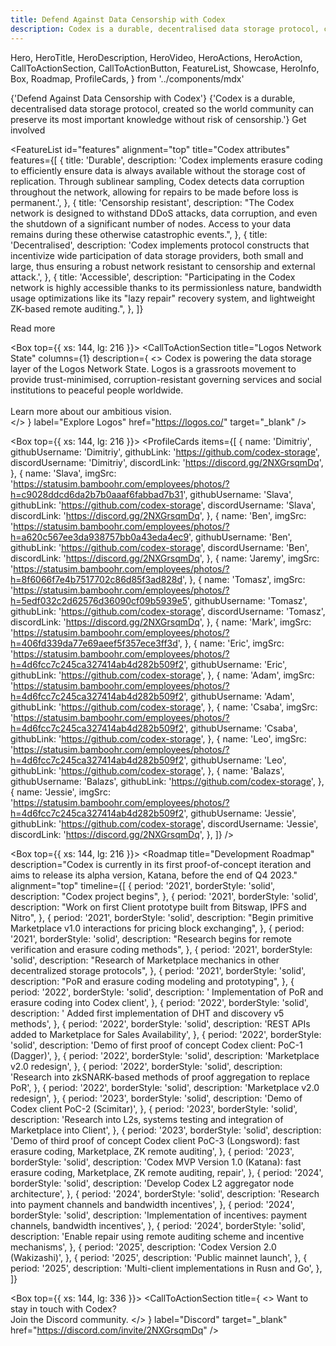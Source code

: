 ```yaml
---
title: Defend Against Data Censorship with Codex
description: Codex is a durable, decentralised data storage protocol, created so the world community can preserve its most important knowledge without risk of censorship.
---
```


  Hero,
  HeroTitle,
  HeroDescription,
  HeroVideo,
  HeroActions,
  HeroAction,
  CallToActionSection,
  CallToActionButton,
  FeatureList,
  Showcase,
  HeroInfo,
  Box,
  Roadmap,
  ProfileCards,
} from '../components/mdx'

<Hero size="large">
  <HeroInfo>
    <HeroTitle>
      {'Defend Against Data Censorship with Codex'}
    </HeroTitle>
    <HeroDescription>
      {'Codex is a durable, decentralised data storage protocol, created so the world community can preserve its most important knowledge without risk of censorship.'} 
    </HeroDescription>
    <HeroActions>
      <HeroAction href="https://discord.gg/2NXGrsqmDq" target="_blank">
        Get involved
      </HeroAction>
    </HeroActions>
  </HeroInfo>
  <HeroVideo
    placeholderSrc="/hero/atlas02-1080x1080-placeholder.png"
    mobile={{ height: "100%", minHeight: "80vh" }}
  >
    <source src="/hero/atlas02-2048x2048-24fps-1M.mov" type='video/mp4; codecs="hvc1"' />
    <source src="/hero/atlas02-2048x2048-24fps-1M.webm" type="video/webm" />  
  </HeroVideo>
</Hero>

<FeatureList
  id="features"
  alignment="top"
  title="Codex attributes"
  features={[
    {
      title: 'Durable',
      description:
        'Codex implements erasure coding to efficiently ensure data is always available without the storage cost of replication. Through sublinear sampling, Codex detects data corruption throughout the network, allowing for repairs to be made before loss is permanent.',
    },
    {
      title: 'Censorship resistant',
      description:
        "The Codex network is designed to withstand DDoS attacks, data corruption, and even the shutdown of a significant number of nodes. Access to your data remains during these otherwise catastrophic events.",
    },
    {
      title: 'Decentralised',
      description:
        'Codex implements protocol constructs that incentivize wide participation of data storage providers, both small and large, thus ensuring a robust network resistant to censorship and external attack.',
    },
    {
      title: 'Accessible',
      description:
        "Participating in the Codex network is highly accessible thanks to its permissionless nature, bandwidth usage optimizations like its \"lazy repair\" recovery system, and lightweight ZK-based remote auditing.",
    },
  ]}
>
  <CallToActionButton variant="outlined" href="/about">
    Read more
  </CallToActionButton>
</FeatureList>

<Box top={{ xs: 144, lg: 216 }}>
  <CallToActionSection
    title="Logos Network State"
    columns={1}
    description={
      <>
        Codex is powering the data storage layer of the Logos Network State. Logos is a grassroots movement to provide trust-minimised, corruption-resistant governing services and social institutions to peaceful people worldwide.
        <br/>
        <br/>
        Learn more about our ambitious vision.  
      </>
    }
    label="Explore Logos"
    href="https://logos.co/"
    target="_blank"
  />
</Box>

<Box top={{ xs: 144, lg: 216 }}>
  <CallToActionSection
    title="Team"
    columns={1}
  />
  <ProfileCards
    items={[
      {
        name: 'Dimitriy',
        githubUsername: 'Dimitriy',
        githubLink: 'https://github.com/codex-storage',
        discordUsername: 'Dimitriy',
        discordLink: 'https://discord.gg/2NXGrsqmDq',
      },
      {
        name: 'Slava',
        imgSrc:
          'https://statusim.bamboohr.com/employees/photos/?h=c9028ddcd6da2b7b0aaaf6fabbad7b31',
        githubUsername: 'Slava',
        githubLink: 'https://github.com/codex-storage',
        discordUsername: 'Slava',
        discordLink: 'https://discord.gg/2NXGrsqmDq',
      },
      {
        name: 'Ben',
        imgSrc:
        'https://statusim.bamboohr.com/employees/photos/?h=a620c567ee3da938757bb0a43eda4ec9',
          githubUsername: 'Ben',
        githubLink: 'https://github.com/codex-storage',
        discordUsername: 'Ben',
        discordLink: 'https://discord.gg/2NXGrsqmDq',
      },
      {
        name: 'Jaremy',
        imgSrc:
          'https://statusim.bamboohr.com/employees/photos/?h=8f6066f7e4b7517702c86d85f3ad828d',
      },
      {
        name: 'Tomasz',
        imgSrc:
          'https://statusim.bamboohr.com/employees/photos/?h=5edf032c2d62576d36090cf09b5939e5',
        githubUsername: 'Tomasz',
        githubLink: 'https://github.com/codex-storage',
        discordUsername: 'Tomasz',
        discordLink: 'https://discord.gg/2NXGrsqmDq',
      },
      {
        name: 'Mark',
        imgSrc:
          'https://statusim.bamboohr.com/employees/photos/?h=406fd339da77e69aeef5f357ece3ff3d',
      },
      {
        name: 'Eric',
        imgSrc:
          'https://statusim.bamboohr.com/employees/photos/?h=4d6fcc7c245ca327414ab4d282b509f2',
        githubUsername: 'Eric',
        githubLink: 'https://github.com/codex-storage',
      },
      {
        name: 'Adam',
        imgSrc:
          'https://statusim.bamboohr.com/employees/photos/?h=4d6fcc7c245ca327414ab4d282b509f2',
        githubUsername: 'Adam',
        githubLink: 'https://github.com/codex-storage',
      },
      {
        name: 'Csaba',
        imgSrc:
          'https://statusim.bamboohr.com/employees/photos/?h=4d6fcc7c245ca327414ab4d282b509f2',
        githubUsername: 'Csaba',
        githubLink: 'https://github.com/codex-storage',
      },
      {
        name: 'Leo',
        imgSrc:
          'https://statusim.bamboohr.com/employees/photos/?h=4d6fcc7c245ca327414ab4d282b509f2',
        githubUsername: 'Leo',
        githubLink: 'https://github.com/codex-storage',
      },
      {
        name: 'Balazs',
        githubUsername: 'Balazs',
        githubLink: 'https://github.com/codex-storage',
      },
      {
        name: 'Jessie',
        imgSrc:
          'https://statusim.bamboohr.com/employees/photos/?h=4d6fcc7c245ca327414ab4d282b509f2',
        githubUsername: 'Jessie',
        githubLink: 'https://github.com/codex-storage',
        discordUsername: 'Jessie',
        discordLink: 'https://discord.gg/2NXGrsqmDq',
      },
    ]}
  />
</Box>

<Box top={{ xs: 144, lg: 216 }}>
  <Roadmap
    title="Development Roadmap"
    description="Codex is currently in its first proof-of-concept iteration and aims to release its alpha version, Katana, before the end of Q4 2023."
    alignment="top"
    timeline={[
      {
        period: '2021',
        borderStyle: 'solid',
        description: "Codex project begins",
      },
      {
        period: '2021',
        borderStyle: 'solid',
        description: "Work on first Client prototype built from Bitswap, IPFS and Nitro",
      },
      {
        period: '2021',
        borderStyle: 'solid',
        description: "Begin primitive Marketplace v1.0 interactions for pricing block exchanging",
      },
      {
        period: '2021',
        borderStyle: 'solid',
        description: "Research begins for remote verification and erasure coding methods",
      },
      {
        period: '2021',
        borderStyle: 'solid',
        description: "Research of Marketplace mechanics in other decentralized storage protocols",
      },
      {
        period: '2021',
        borderStyle: 'solid',
        description: "PoR and erasure coding modeling and prototyping",
      },
      {
        period: '2022',
        borderStyle: 'solid',
        description: ' Implementation of PoR and erasure coding into Codex client',
      },
      {
        period: '2022',
        borderStyle: 'solid',
        description: ' Added first implementation of DHT and discovery v5 methods',
      },
      {
        period: '2022',
        borderStyle: 'solid',
        description: 'REST APIs added to Marketplace for Sales Availability',
      },
      {
        period: '2022',
        borderStyle: 'solid',
        description: 'Demo of first proof of concept Codex client: PoC-1 (Dagger)',
      },
      {
        period: '2022',
        borderStyle: 'solid',
        description: 'Marketplace v2.0 redesign',
      },
      {
        period: '2022',
        borderStyle: 'solid',
        description: 'Research into zkSNARK-based methods of proof aggregation to replace PoR',
      },
      {
        period: '2022',
        borderStyle: 'solid',
        description: 'Marketplace v2.0 redesign',
      },
      {
        period: '2023',
        borderStyle: 'solid',
        description: 'Demo of Codex client PoC-2 (Scimitar)',
      },
      {
        period: '2023',
        borderStyle: 'solid',
        description: 'Research into L2s, systems testing and integration of Marketplace into Client',
      },
      {
        period: '2023',
        borderStyle: 'solid',
        description: 'Demo of third proof of concept Codex client PoC-3 (Longsword): fast erasure coding, Marketplace, ZK remote auditing',
      },
      {
        period: '2023',
        borderStyle: 'solid',
        description: 'Codex MVP Version 1.0 (Katana): fast erasure coding, Marketplace, ZK remote auditing, repair',
      },
      {
        period: '2024',
        borderStyle: 'solid',
        description: 'Develop Codex L2 aggregator node architecture',
      },
      {
        period: '2024',
        borderStyle: 'solid',
        description: 'Research into payment channels and bandwidth incentives',
      },
      {
        period: '2024',
        borderStyle: 'solid',
        description: 'Implementation of incentives: payment channels, bandwidth incentives',
      },
      {
        period: '2024',
        borderStyle: 'solid',
        description: 'Enable repair using remote auditing scheme and incentive mechanisms',
      },
      {
        period: '2025',
        description: 'Codex Version 2.0 (Wakizashi)',
      },
      {
        period: '2025',
        description: 'Public mainnet launch',
      },
      {
        period: '2025',
        description: 'Multi-client implementations in Rusn and Go',
      },
    ]}
  >
  </Roadmap>
</Box>

<Box top={{ xs: 144, lg: 336 }}>
  <CallToActionSection
    title={
      <>
        Want to stay in touch with Codex? <br/> 
        Join the Discord community.
      </>
    }
    label="Discord"
    target="_blank"
    href="https://discord.com/invite/2NXGrsqmDq"
  />
</Box>
